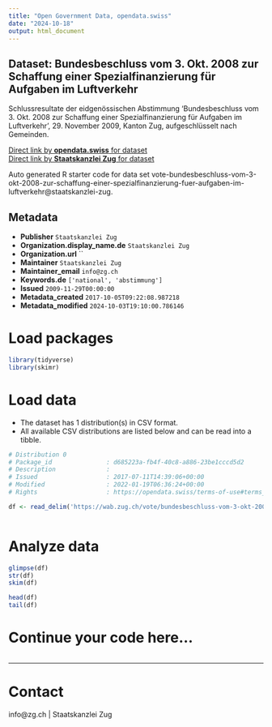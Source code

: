 ```yaml
---
title: "Open Government Data, opendata.swiss"
date: "2024-10-18"
output: html_document
---
```


## Dataset: Bundesbeschluss vom 3. Okt. 2008 zur Schaffung einer Spezialfinanzierung für Aufgaben im Luftverkehr

Schlussresultate der eidgenössischen Abstimmung 'Bundesbeschluss vom 3. Okt. 2008 zur Schaffung einer Spezialfinanzierung für Aufgaben im Luftverkehr ', 29. November 2009, Kanton Zug, aufgeschlüsselt nach Gemeinden.

[Direct link by **opendata.swiss** for dataset](https://opendata.swiss/de/dataset/bundesbeschluss-vom-3-okt-2008-zur-schaffung-einer-spezialfinanzierung-fur-aufgaben-im-luftverk)<br>
[Direct link by **Staatskanzlei Zug** for dataset](https://wab.zug.ch/vote/bundesbeschluss-vom-3-okt-2008-zur-schaffung-einer-spezialfinanzierung-fuer-aufgaben-im-luftverkehr/data)

Auto generated R starter code for data set vote-bundesbeschluss-vom-3-okt-2008-zur-schaffung-einer-spezialfinanzierung-fuer-aufgaben-im-luftverkehr@staatskanzlei-zug.

## Metadata

- **Publisher** `Staatskanzlei Zug`
- **Organization.display_name.de** `Staatskanzlei Zug`
- **Organization.url** ``
- **Maintainer** `Staatskanzlei Zug`
- **Maintainer_email** `info@zg.ch`
- **Keywords.de** `['national', 'abstimmung']`
- **Issued** `2009-11-29T00:00:00`
- **Metadata_created** `2017-10-05T09:22:08.987218`
- **Metadata_modified** `2024-10-03T19:10:00.786146`


# Load packages

```r

library(tidyverse)
library(skimr)

```

# Load data

-   The dataset has 1 distribution(s) in CSV format.
-   All available CSV distributions are listed below and can be read into a tibble.

```r

# Distribution 0
# Package_id               : d685223a-fb4f-40c8-a886-23be1cccd5d2
# Description              : 
# Issued                   : 2017-07-11T14:39:06+00:00
# Modified                 : 2022-01-19T06:36:24+00:00
# Rights                   : https://opendata.swiss/terms-of-use#terms_by

df <- read_delim('https://wab.zug.ch/vote/bundesbeschluss-vom-3-okt-2008-zur-schaffung-einer-spezialfinanzierung-fuer-aufgaben-im-luftverkehr/data-csv')



```

# Analyze data

```r

glimpse(df)
str(df)
skim(df)

head(df)
tail(df)

```

# Continue your code here...

```r

```

------------------------------------------------------------------------

# Contact

info@zg.ch | Staatskanzlei Zug
